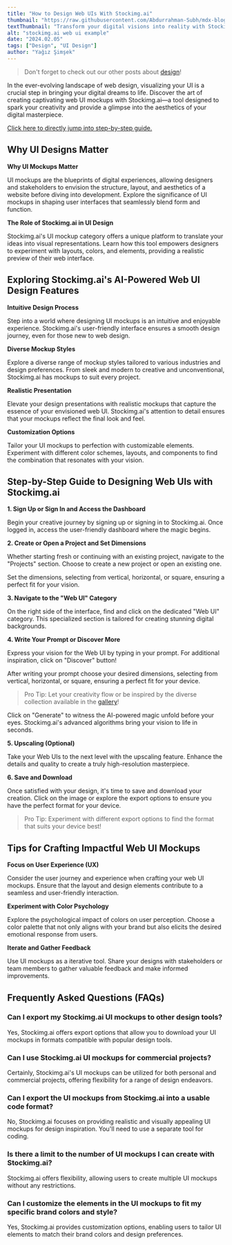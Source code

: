 ```yaml
---
title: "How to Design Web UIs With Stockimg.ai"
thumbnail: "https://raw.githubusercontent.com/Abdurrahman-Subh/mdx-blog/main/images/webui.png"
textThumbnail: "Transform your digital visions into reality with Stockimg.ai's UI Mockup Design. Explore a user-friendly platform offering diverse styles, realistic presentations, and customization options."
alt: "stockimg.ai web ui example"
date: "2024.02.05"
tags: ["Design", "UI Design"]
author: "Yağız Şimşek"
---
```


<CustomImage
    src="https://raw.githubusercontent.com/Abdurrahman-Subh/mdx-blog/main/images/webui.png"
    alt="stockimg.ai Web UI example"
/>

> Don't forget to check out our other posts about [design](https://stockimg.ai/blog/design)!

In the ever-evolving landscape of web design, visualizing your UI is a crucial step in bringing your digital dreams to life. Discover the art of creating captivating web UI mockups with Stockimg.ai—a tool designed to spark your creativity and provide a glimpse into the aesthetics of your digital masterpiece.

[Click here to directly jump into step-by-step guide.](https://stockimg.ai/blog/design/how-to-design-web-ui-with-stockimg#step-by-step-guide-to-designing-web-uis-with-stockimgai)

## Why UI Designs Matter

**Why UI Mockups Matter**

UI mockups are the blueprints of digital experiences, allowing designers and stakeholders to envision the structure, layout, and aesthetics of a website before diving into development. Explore the significance of UI mockups in shaping user interfaces that seamlessly blend form and function.

**The Role of Stockimg.ai in UI Design**

Stockimg.ai's UI mockup category offers a unique platform to translate your ideas into visual representations. Learn how this tool empowers designers to experiment with layouts, colors, and elements, providing a realistic preview of their web interface.

## Exploring Stockimg.ai's AI-Powered Web UI Design Features

**Intuitive Design Process**

Step into a world where designing UI mockups is an intuitive and enjoyable experience. Stockimg.ai's user-friendly interface ensures a smooth design journey, even for those new to web design.

**Diverse Mockup Styles**

Explore a diverse range of mockup styles tailored to various industries and design preferences. From sleek and modern to creative and unconventional, Stockimg.ai has mockups to suit every project.

**Realistic Presentation**

Elevate your design presentations with realistic mockups that capture the essence of your envisioned web UI. Stockimg.ai's attention to detail ensures that your mockups reflect the final look and feel.

**Customization Options**

Tailor your UI mockups to perfection with customizable elements. Experiment with different color schemes, layouts, and components to find the combination that resonates with your vision.

## Step-by-Step Guide to Designing Web UIs with Stockimg.ai

**1. Sign Up or Sign In and Access the Dashboard**

<CustomImage
    src="https://raw.githubusercontent.com/Abdurrahman-Subh/mdx-blog/main/images/stockimg-home.png"
    alt="stockimg.ai home"
/>
Begin your creative journey by signing up or signing in to Stockimg.ai. Once logged in, access the user-friendly dashboard where the magic begins.

**2. Create or Open a Project and Set Dimensions**

<CustomImage
    src="https://raw.githubusercontent.com/Abdurrahman-Subh/mdx-blog/main/images/stockimg-dashboard.png"
    alt="stockimg.ai dashboard"
/>
Whether starting fresh or continuing with an existing project, navigate to the "Projects" section. Choose to create a new project or open an existing one.

Set the dimensions, selecting from vertical, horizontal, or square, ensuring a perfect fit for your vision.

**3. Navigate to the "Web UI" Category**

<CustomImage
    src="https://raw.githubusercontent.com/Abdurrahman-Subh/mdx-blog/main/images/stockimg-webui-category.png"
    alt="finding Web UI category"
/>
On the right side of the interface, find and click on the dedicated "Web UI" category. This specialized section is tailored for creating stunning digital backgrounds.

**4. Write Your Prompt or Discover More**

<CustomImage
    src="https://raw.githubusercontent.com/Abdurrahman-Subh/mdx-blog/main/images/stockimg-create-webui.gif"
    alt="writing prompts and generating"
/>
Express your vision for the Web UI by typing in your prompt. For additional inspiration, click on "Discover" button!

After writing your prompt choose your desired dimensions, selecting from vertical, horizontal, or square, ensuring a perfect fit for your device.
> Pro Tip: Let your creativity flow or be inspired by the diverse collection available in the [gallery](https://stockimg.ai/blog/design)!

Click on "Generate" to witness the AI-powered magic unfold before your eyes. Stockimg.ai's advanced algorithms bring your vision to life in seconds.

**5. Upscaling (Optional)**

<CustomImage
    src="https://raw.githubusercontent.com/Abdurrahman-Subh/mdx-blog/main/images/stockimg-upsc-webui.gif"
    alt="upscaling"
/>
Take your Web UIs to the next level with the upscaling feature. Enhance the details and quality to create a truly high-resolution masterpiece.

**6. Save and Download**

<CustomImage
    src="https://raw.githubusercontent.com/Abdurrahman-Subh/mdx-blog/main/images/stockimg-dw-webui.gif"
    alt="saving"
/>
Once satisfied with your design, it's time to save and download your creation. Click on the image or explore the export options to ensure you have the perfect format for your device.

> Pro Tip: Experiment with different export options to find the format that suits your device best!

## Tips for Crafting Impactful Web UI Mockups

**Focus on User Experience (UX)**

Consider the user journey and experience when crafting your web UI mockups. Ensure that the layout and design elements contribute to a seamless and user-friendly interaction.

**Experiment with Color Psychology**

Explore the psychological impact of colors on user perception. Choose a color palette that not only aligns with your brand but also elicits the desired emotional response from users.

**Iterate and Gather Feedback**

Use UI mockups as a iterative tool. Share your designs with stakeholders or team members to gather valuable feedback and make informed improvements.

## Frequently Asked Questions (FAQs)

### Can I export my Stockimg.ai UI mockups to other design tools?

Yes, Stockimg.ai offers export options that allow you to download your UI mockups in formats compatible with popular design tools.

### Can I use Stockimg.ai UI mockups for commercial projects?

Certainly, Stockimg.ai's UI mockups can be utilized for both personal and commercial projects, offering flexibility for a range of design endeavors.

### Can I export the UI mockups from Stockimg.ai into a usable code format?

No, Stockimg.ai focuses on providing realistic and visually appealing UI mockups for design inspiration. You'll need to use a separate tool for coding.

### Is there a limit to the number of UI mockups I can create with Stockimg.ai?

Stockimg.ai offers flexibility, allowing users to create multiple UI mockups without any restrictions.

### Can I customize the elements in the UI mockups to fit my specific brand colors and style?

Yes, Stockimg.ai provides customization options, enabling users to tailor UI elements to match their brand colors and design preferences.